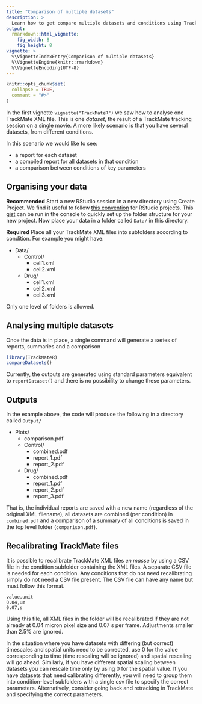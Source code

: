 ```yaml
---
title: "Comparison of multiple datasets"
description: >
  Learn how to get compare multiple datasets and conditions using TrackMateR.
output:
  rmarkdown::html_vignette:
    fig_width: 8
    fig_height: 8
vignette: >
  %\VignetteIndexEntry{Comparison of multiple datasets}
  %\VignetteEngine{knitr::rmarkdown}
  %\VignetteEncoding{UTF-8}
---
```


```r
knitr::opts_chunk$set(
  collapse = TRUE,
  comment = "#>"
)
```

In the first vignette `vignette("TrackMateR")` we saw how to analyse one TrackMate XML file.
This is one _dataset_, the result of a TrackMate tracking session on a single movie.
A more likely scenario is that you have several datasets, from different conditions.

In this scenario we would like to see:

- a report for each dataset
- a compiled report for all datasets in that condition
- a comparison between conditions of key parameters

## Organising your data

**Recommended**
Start a new RStudio session in a new directory using Create Project.
We find it useful to follow [this convention](https://martinctc.github.io/blog/rstudio-projects-and-working-directories-a-beginner's-guide/) for RStudio projects.
This [gist](https://gist.github.com/quantixed/42625f988a7b5da25b7e333c4a660b97) can be run in the console to quickly set up the folder structure for your new project.
Now place your data in a folder called `Data/` in this directory.

**Required**
Place all your TrackMate XML files into subfolders according to condition.
For example you might have:

* Data/
  + Control/
    - cell1.xml
    - cell2.xml
  + Drug/
    - cell1.xml
    - cell2.xml
    - cell3.xml

Only one level of folders is allowed.

## Analysing multiple datasets

Once the data is in place, a single command will generate a series of reports, summaries and a comparison

```r
library(TrackMateR)
compareDatasets()
```

Currently, the outputs are generated using standard parameters equivalent to `reportDataset()` and there is no possibility to change these parameters.

## Outputs

In the example above, the code will produce the following in a directory called `Output/`

* Plots/
  + comparison.pdf
  + Control/
    - combined.pdf
    - report_1.pdf
    - report_2.pdf
  + Drug/
    - combined.pdf
    - report_1.pdf
    - report_2.pdf
    - report_3.pdf

That is, the individual reports are saved with a new name (regardless of the original XML filename), all datasets are combined (per condition) in `combined.pdf` and a comparison of a summary of all conditions is saved in the top level folder (`comparison.pdf`).

## Recalibrating TrackMate files

It is possible to recalibrate TrackMate XML files _en masse_ by using a CSV file in the condition subfolder containing the XML files.
A separate CSV file is needed for each condition.
Any conditions that do not need recalibrating simply do not need a CSV file present.
The CSV file can have any name but must follow this format.

```text
value,unit
0.04,um
0.07,s

```

Using this file, all XML files in the folder will be recalibrated if they are not already at 0.04 micron pixel size and 0.07 s per frame.
Adjustments smaller than 2.5% are ignored.

In the situation where you have datasets with differing (but correct) timescales and spatial units need to be corrected, use 0 for the value corresponding to time (time rescaling will be ignored) and spatial rescaling will go ahead.
Similarly, if you have different spatial scaling between datasets you can rescale time only by using 0 for the spatial value.
If you have datasets that need calibrating differently, you will need to group them into condition-level subfolders with a single csv file to specify the correct parameters.
Alternatively, consider going back and retracking in TrackMate and specifying the correct parameters.
